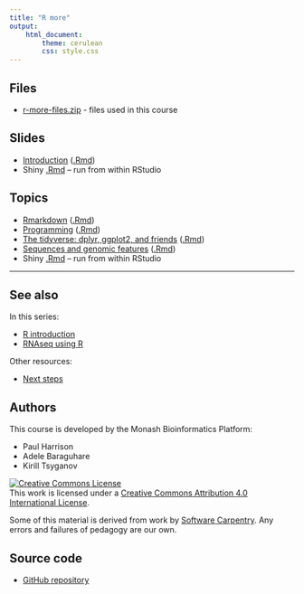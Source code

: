 ```yaml
---
title: "R more"
output: 
    html_document:
        theme: cerulean
        css: style.css
---
```


## Files

* [r-more-files.zip](r-more-files.zip) - files used in this course

## Slides

* [Introduction](slides/introduction.html) ([.Rmd](slides/introduction.Rmd))
* Shiny [.Rmd](slides/shiny_course_notes.Rmd) -- run from within RStudio

## Topics

* [Rmarkdown](topics/Rmarkdown.html) ([.Rmd](topics/Rmarkdown.Rmd))
* [Programming](topics/programming.html) ([.Rmd](topics/programming.Rmd))
* [The tidyverse: dplyr, ggplot2, and friends](topics/tidyverse.html) ([.Rmd](topics/tidyverse.Rmd))
* [Sequences and genomic features](topics/sequences_and_features.html) ([.Rmd](topics/sequences_and_features.Rmd))
* Shiny [.Rmd](topics/shiny_tutorial.Rmd) -- run from within RStudio

---

## See also

In this series:

* [R introduction](https://monashbioinformaticsplatform.github.io/r-intro/)
* [RNAseq using R](http://monashbioinformaticsplatform.github.io/RNAseq-DE-analysis-with-R/)

Other resources:

* [Next steps](https://monashbioinformaticsplatform.github.io/r-intro/next.html)


## Authors

This course is developed by the Monash Bioinformatics Platform:

* Paul Harrison
* Adele Baraguhare 
* Kirill Tsyganov

<a rel="license" href="http://creativecommons.org/licenses/by/4.0/"><img alt="Creative Commons License" style="border-width:0" src="https://i.creativecommons.org/l/by/4.0/88x31.png" /></a><br />This work is licensed under a <a rel="license" href="http://creativecommons.org/licenses/by/4.0/">Creative Commons Attribution 4.0 International License</a>.

Some of this material is derived from work by [Software Carpentry](http://software-carpentry.org/). Any errors and failures of pedagogy are our own.

## Source code

* [GitHub repository](https://github.com/MonashBioinformaticsPlatform/r-more)




